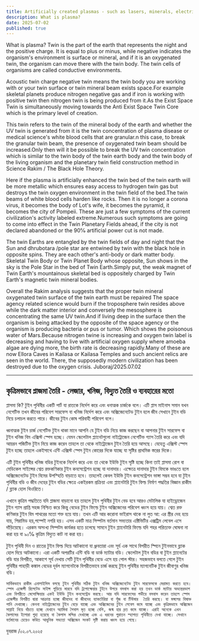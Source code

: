 ```yaml
---
title: Artificially created plasmas - such as lasers, minerals, electricity production and use
description: What is plasma?
date: 2025-07-02
published: true
---
```


What is plasma?
Twin is the part of the earth that represents the night and the positive charge. It is equal to plus or minus, while negative indicates the organism's environment is surface or mineral, and if it is an oxygenated twin, the organism can move there with the twin body. The twin cells of organisms are called conductive environments.

Acoustic twin charge negative twin means the twin body you are working with or your twin surface or twin mineral beam exists space.For example skeletal planets produce nitrogen negative gas and if iron is working with positive twin then nitrogen twin is being produced from it.As the Exist Space Twin is simultaneously moving towards the Anti Exist Space Twin Core which is the primary level of creation.

This twin refers to the twin of the mineral body of the earth and whether the UV twin is generated from it is the twin concentration of plasma disease or medical science's white blood cells that are granular.n this case, to break the granular twin beam, the presence of oxygenated twin beam should be increased.Only then will it be possible to break the UV twin concentration which is similar to the twin body of the twin earth body and the twin body of the living organism and the planetary twin field construction method in Science Rakim / The Black Hole Theory.

Here if the plasma is artificially enhanced the twin bed of the twin earth will be more metallic which ensures easy access to hydrogen twin gas but destroys the twin oxygen environment in the twin field of the bed.The twin beams of white blood cells harden like rocks.  Then it is no longer a corona virus, it becomes the body of Lot's wife, it becomes the pyramid, it becomes the city of Pompeii. These are just a few symptoms of the current civilization's activity labeled extreme.Numerous such symptoms are going to come into effect in the Twin Planetary Fields ahead, if the city is not declared abandoned or the 90℅ artificial power cut is not made.

The twin Earths are entangled by the twin fields of day and night that the Sun and dhrubotara /pole star are entwined by twin with the black hole in opposite spins.
They are each other's anti-body or dark matter body. Skeletal Twin Body or Twin Planet Body whose opposite, Sun shows in the sky is the Pole Star in the bed of Twin Earth.Simply put, the weak magnet of Twin Earth's mountainous skeletal bed is oppositely charged by Twin Earth's magnetic twin mineral bodies.

Overall the Rakim analysis suggests that the proper twin mineral oxygenated twin surface of the twin earth must be repaired
The space agency related science would burn if the troposphere twin resides above while the dark matter interior and conversely the mesosphere is concentrating the same UV twin.And if living deep in the surface then the organism is being attacked by the opposite of the space agency or the organism is producing bacteria or pus or tumor. Which shows the poisonous water of Mars.Because nitrogen twine is increasing and oxygen twin label is decreasing and having to live with artificial oxygen supply where amoeba algae are dying more, the birth rate is decreasing rapidly.Many of these are now Ellora Caves in Kailasa or Kailasa Temples and such ancient relics are seen in the world. There, the supposedly modern civilization has been destroyed due to the oxygen crisis.
Juboraj/2025.07.02

---

## কৃত্রিমভাবে প্লাজমা তৈরি - লেজার, খনিজ, বিদ‍্যুত  তৈরি ও ব‍্যবহারের মতো

প্লাসমা কি?
টুইন পৃথিবীর একটি পার্ট যা রাতকে নির্দেশ করে এবং ধনাত্মক চার্জকে বলে। এটি প্লাস মাইনাস সমান যখন নেগেটিভ তখন জীবের পরিবেশ সারফেস বা খনিজ নির্দেশ করে  এবং অক্সিজেনেটেড টুইন হলে জীব সেখানে টুইন বডি নিয়ে চলাচল করতে পারে। জীবের টুইন কোষ পরিবাহী পরিবেশ বলে।

ধ্বনাত্মক টুইন চার্জ নেগেটিভ টুইন থাকা মানে আপনি যে টুইন বডি নিয়ে কাজ করছেন বা আপনার টুইন সারফেস বা টুইন খনিজ বিম এক্সিস্ট স্পেস হচ্ছে। যেমন স্কেলেটাল প্ল‍্যানেটগুলো নাইট্রোজেন নেগেটিভ গ‍্যাস তৈরি করে এবং যদি আয়রন পজিটিভ টুইন নিয়ে কাজ করেন তাহলে  তা থেকে নাইট্রোজেন টুইন তৈরি হয়ে আসছে।
যেহেতু এক্সিস্ট স্পেস টুইন হচ্ছে তাহলে একইসাথে এন্টি এক্সিস্ট স্পেস টুইন কোরের দিকে যাচ্ছে যা সৃষ্টির প্রাথমিক স্তরের দিকে।

এটি টুইন পৃথিবীর খনিজ বডির টুইনকে নির্দেশ করে এবং তা থেকে ইউভি টুইন সৃষ্টি হচ্ছে কিনা তাই প্লাসমা রোগ বা মেডিকেল সাইন্সের শ্বেত রক্তকণিকার টুইন কনসেন্ট্রেশন হচ্ছে যা দানাদার। এক্ষেত্রে দানাদার টুইন বিমকে ভাঙতে  হলে অক্সিজেনেটেড টুইন বিমের উপস্হিতি বাড়াতে হবে। তাহলেই কেবল ইউভি টুইন কনসেন্ট্রেশন ভাঙ্গা সম্ভব হবে যা টুইন পৃথিবীর বডি ও জীব দেহের টুইন বডির ক্ষেত্রে একইরকম প্রক্রিয়া এবং প্ল‍্যানেটারি টুইন ফিল্ড নির্মাণ পদ্ধতির বিজ্ঞান রাকীম / ব্ল‍্যাক হোল থিওরিতে।

এখানে কৃত্রিম পদ্ধতিতে যদি প্লাজমা বাড়ানো হয়  তাহলে টুইন পৃথিবীর টুইন বেড হবে আরও মেটালিক যা হাইড্রোজেন টুইন গ‍্যাস প্রাপ্তি সহজ নিশ্চিত করে কিন্তু বেডের টুইন ফিল্ডে টুইন অক্সিজেনের পরিবেশ ধ্বংস হয়ে যায়। শ্বেত রক্ত কণিকার টুইন বিম পাথরের মতো শক্ত হয়ে যায়।  তখন এটি আর করোনা ভাইরাস থাকে না লুত আ: এর স্ত্রীর দেহ হয়ে যায়, পিরামিড হয়,পম্পেই নগরি হয়। এসব একটি মাত্র সিম্পটম বর্তমান সভ‍্যতার এক্টিভিটির এক্সট্রিম  লেবেল এসে দাঁড়িয়েছে। এরকম অসংখ্য সিম্পটম কার্যকর হতে চলেছে সামনে টুইন প্ল‍্যানেটারি ফিল্ডে যদি শহর পরিত‍্যক্ত ঘোষনা না করা হয় বা ৯০℅ কৃত্রিম বিদ‍্যুত কাট না করা হয়।

টুইন পৃথিবী দিন ও রাতের টুইন ফিল্ড দিয়ে আটকানো যা ধ্রুবতারা এবং সূর্য এক সাথে বিপরীত স্পিনে  টুইনভাবে ব্ল‍্যাক হোল দিয়ে আটকানো। এরা একটি অপরটির এন্টি বডি বা ডার্ক ম‍্যাটার বডি। স্কেলেটাল টুইন বডির বা টুইন প্ল‍্যানেটের বডি যার বিপরীত, আকাশে সূর্য দেখায় সেটি টুইন পৃথিবীর বেডে এসে হয় পোল স্টার। সহজভাবে বলতে গেলে টুইন পৃথিবীর পাহাড়ী কঙ্কাল বেডের দূর্বল ম‍্যাগনেটকে বিপরীতভাবে চার্জ করছে টুইন পৃথিবীর ম‍্যাগনেটিক টুইন জীবাণুর খনিজ বডি। 

    সার্বিকভাবে রাকীম এনালাইসিস বলছে টুইন পৃথিবীর সঠিক টুইন খনিজ অক্সিজেনেটেড টুইন সারফেসকে মেরামত করতে হবে।  স্পেস এজেন্সী রিলেটেড সাইন্স পুড়িয়ে মারবে যদি ট্রপোস্ফেয়ার টুইনে উপরে বসবাস করা হয় তখন ডার্ক ম‍্যাটার অভ‍্যন্তরভাগ এবং বিপরীতে মেসোস্ফিয়ার একই ইউভি টুইন কনসেন্ট্রেড করছে। আর যদি সারফেসের গভীরে বসবাস করেন তাহলে স্পেস এজেন্সীর বিপরীত দ্বারা আক্রান্ত হচ্ছে জীবদেহ বা জীবদেহ ব‍্যাকটেরিয়া বা পুঁজ বা টিউমার  তৈরি করছে। যা মঙ্গলের বিষাক্ত পানি দেখাচ্ছে। কেননা নাইট্রোজেনের টুইন বেড়ে যাচ্ছে এবং অক্সিজেনের টুইন লেবেল কমে যাচ্ছে এবং কৃত্রিমভাবে অক্সিজেন সাপ্লাই নিয়ে বাঁচতে হচ্ছে যেখানে অ‍্যামিবা শৈবাল মৃত হচ্ছে বেশি, জন্ম হার দ্রত কমে যাচ্ছে। এরাই অনেকে এখন কৈলাসের ইলোরা গুহা হয়েছে বা কৈলাস মন্দির দেখাচ্ছে এবং এ ধরনের পুরাতন স্হাপত‍্য পৃথিবীতে দেখা যাচ্ছে। সেখানে বর্তমানের চেয়েও কথিত আধুনিক সভ‍্যতা অক্সিজেন সংকট সৃষ্টি করায় ধ্বংস হয়ে গেছে।
যুবরাজ /০২.০৭.২০২৫
